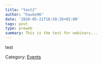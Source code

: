 ```yaml
---
title: "test2"
author: "hauke96"
date: '2020-05-21T18:58:26+02:00'
tags: post
type: preweb
summary: This is the test for webinars...
---
```


test


Category: [<u>Events</u>](/events/)